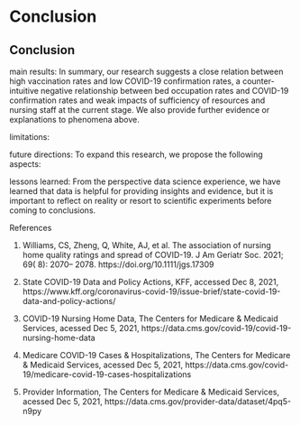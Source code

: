 # Conclusion

## Conclusion

main results: In summary, our research suggests a close relation between high vaccination rates and low COVID-19 confirmation rates, a counter-intuitive negative relationship between bed occupation rates and COVID-19 confirmation rates and weak impacts of sufficiency of resources and nursing staff at the current stage. We also provide further evidence or explanations to phenomena above.

limitations: 

future directions: To expand this research, we propose the following aspects: 

lessons learned: From the perspective data science experience, we have learned that data is helpful for providing insights and evidence, but it is important to reflect on reality or resort to scientific experiments before coming to conclusions. 


References

1. Williams, CS, Zheng, Q, White, AJ, et al. The association of nursing home quality ratings and spread of COVID-19. J Am Geriatr Soc. 2021; 69( 8): 2070– 2078. https://doi.org/10.1111/jgs.17309

2. State COVID-19 Data and Policy Actions, KFF, accessed Dec 8, 2021, https://www.kff.org/coronavirus-covid-19/issue-brief/state-covid-19-data-and-policy-actions/

3. COVID-19 Nursing Home Data, The Centers for Medicare & Medicaid Services, acessed Dec 5, 2021, https://data.cms.gov/covid-19/covid-19-nursing-home-data

4. Medicare COVID-19 Cases & Hospitalizations, The Centers for Medicare & Medicaid Services, acessed Dec 5, 2021, https://data.cms.gov/covid-19/medicare-covid-19-cases-hospitalizations

5. Provider Information, The Centers for Medicare & Medicaid Services, acessed Dec 5, 2021, https://data.cms.gov/provider-data/dataset/4pq5-n9py
